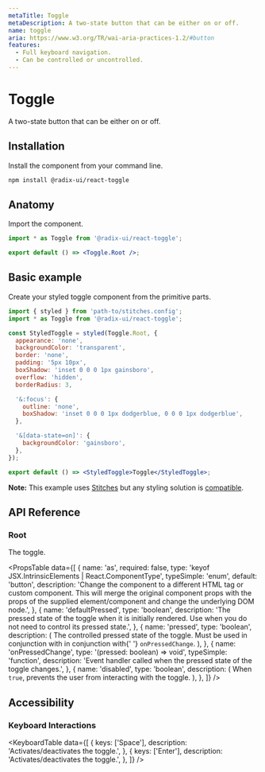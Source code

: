 ```yaml
---
metaTitle: Toggle
metaDescription: A two-state button that can be either on or off.
name: toggle
aria: https://www.w3.org/TR/wai-aria-practices-1.2/#button
features:
  - Full keyboard navigation.
  - Can be controlled or uncontrolled.
---
```


# Toggle

<Description>
  A two-state button that can be either on or off.
</Description>

<HeroSlot>
  <ToggleHero />
</HeroSlot>

## Installation

Install the component from your command line.

```bash
npm install @radix-ui/react-toggle
```

## Anatomy

Import the component.

```jsx
import * as Toggle from '@radix-ui/react-toggle';

export default () => <Toggle.Root />;
```

## Basic example

Create your styled toggle component from the primitive parts.

<Preview>
  <ToggleDemo />
</Preview>

```jsx
import { styled } from 'path-to/stitches.config';
import * as Toggle from '@radix-ui/react-toggle';

const StyledToggle = styled(Toggle.Root, {
  appearance: 'none',
  backgroundColor: 'transparent',
  border: 'none',
  padding: '5px 10px',
  boxShadow: 'inset 0 0 0 1px gainsboro',
  overflow: 'hidden',
  borderRadius: 3,

  '&:focus': {
    outline: 'none',
    boxShadow: 'inset 0 0 0 1px dodgerblue, 0 0 0 1px dodgerblue',
  },

  '&[data-state=on]': {
    backgroundColor: 'gainsboro',
  },
});

export default () => <StyledToggle>Toggle</StyledToggle>;
```

<Note>

**Note:** This example uses [Stitches](https://stitches.dev) but any styling solution is [compatible](../../overview/styling).

</Note>

## API Reference

### Root

The toggle.

<PropsTable
  data={[
    {
      name: 'as',
      required: false,
      type: 'keyof JSX.IntrinsicElements | React.ComponentType<any>',
      typeSimple: 'enum',
      default: 'button',
      description:
        'Change the component to a different HTML tag or custom component. This will merge the original component props with the props of the supplied element/component and change the underlying DOM node.',
    },
    {
      name: 'defaultPressed',
      type: 'boolean',
      description:
        'The pressed state of the toggle when it is initially rendered. Use when you do not need to control its pressed state.',
    },
    {
      name: 'pressed',
      type: 'boolean',
      description: (
        <span>
          The controlled pressed state of the toggle. Must be used in
          conjunction with in conjunction with{' '}
          <Code>onPressedChange</Code>.
        </span>
      ),
    },
    {
      name: 'onPressedChange',
      type: '(pressed: boolean) => void',
      typeSimple: 'function',
      description:
        'Event handler called when the pressed state of the toggle changes.',
    },
    {
      name: 'disabled',
      type: 'boolean',
      description: (
        <span>
          When <Code>true</Code>, prevents the user from interacting
          with the toggle.
        </span>
      ),
    },
  ]}
/>

## Accessibility

### Keyboard Interactions

<KeyboardTable
  data={[
    {
      keys: ['Space'],
      description: 'Activates/deactivates the toggle.',
    },
    {
      keys: ['Enter'],
      description: 'Activates/deactivates the toggle.',
    },
  ]}
/>

